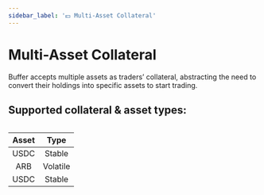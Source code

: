 ```yaml
---
sidebar_label: '💴 Multi-Asset Collateral'
---
```


# Multi-Asset Collateral
Buffer accepts multiple assets as traders’ collateral, abstracting the need to convert their holdings into specific assets to start trading. 

## Supported collateral & asset types:

<div>
<table className="collateral-table">

|    Asset                                        |          Type          | 
|:-----------------------------------------------:|:----------------------:|
|USDC                                             |          Stable        |
|ARB                                              |          Volatile      |
|USDC                                             |          Stable        |

</table>
</div>
